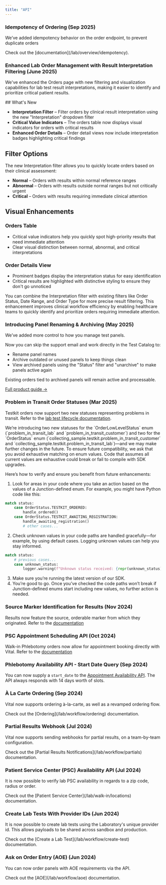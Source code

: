```yaml
---
title: "API"
---
```


### Idempotency of Ordering (Sep 2025)

We’ve added idempotency behavior on the order endpoint, to prevent duplicate orders

<Accordion title="Details" icon="magnifying-glass" iconType="regular">
  Check out the [documentation](/lab/overview/idempotency).
</Accordion>

### Enhanced Lab Order Management with Result Interpretation Filtering (June 2025)

We've enhanced the Orders page with new filtering and visualization capabilities for lab test result interpretations, making it easier to identify and prioritize critical patient results.

<Accordion title="Details" defaultOpen icon="filter" iconType="duotone">
  ## What's New

  - **Interpretation Filter** – Filter orders by clinical result interpretation using the new "Interpretation" dropdown filter
  - **Critical Value Indicators** – The orders table now displays visual indicators for orders with critical results
  - **Enhanced Order Details** – Order detail views now include interpretation badges highlighting critical findings

  ## Filter Options

  The new Interpretation filter allows you to quickly locate orders based on their clinical assessment:

  - **Normal** – Orders with results within normal reference ranges
  - **Abnormal** – Orders with results outside normal ranges but not critically urgent
  - **Critical** – Orders with results requiring immediate clinical attention

  ## Visual Enhancements

  ### Orders Table

  - Critical value indicators help you quickly spot high-priority results that need immediate attention
  - Clear visual distinction between normal, abnormal, and critical interpretations

  ### Order Details View

  - Prominent badges display the interpretation status for easy identification
  - Critical results are highlighted with distinctive styling to ensure they don't go unnoticed

  <Info>
    You can combine the Interpretation filter with existing filters like Order Status, Date Range, and Order Type for more precise result filtering.
  </Info>
  This enhancement improves clinical workflow efficiency by enabling healthcare teams to quickly identify and prioritize orders requiring immediate attention.
</Accordion>

### Introducing Panel Renaming & Archiving (May 2025)

We’ve added more control to how you manage test panels.

<Accordion title="Details" icon="magnifying-glass" iconType="regular">
  Now you can skip the support email and work directly in the Test Catalog to:

  - Rename panel names
  - Archive outdated or unused panels to keep things clean
  - View archived panels using the "Status" filter and "unarchive" to make panels active again

  Existing orders tied to archived panels will remain active and processable.

  [Full product guide →](https://support.tryvital.com/articles/1278554980-managing-lab-panels)
</Accordion>

### Problem in Transit Order Statuses (Mar 2025)

Testkit orders now support two new statuses representing problems in transit. Refer to the [lab test lifecycle documentation](/lab/workflow/lab-test-lifecycle).

<Accordion title="Details" defaultOpen icon="billboard" iconType="duotone">
  We’re introducing two new statuses for the `OrderLowLevelStatus` enum (`problem_in_transit_lab` and `problem_in_transit_customer`) and two for the `OrderStatus` enum (`collecting_sample.testkit.problem_in_transit_customer` and `collecting_sample.testkit.problem_in_transit_lab`)—and we may make further changes in the future. To ensure future compatibility, we ask that you avoid exhaustive matching on enum values. Code that assumes all current values are exhaustive could break or fail to compile with SDK upgrades.

  Here’s how to verify and ensure you benefit from future enhancements:

  1. Look for areas in your code where you take an action based on the values of a Junction-defined enum. For example, you might have Python code like this:

  ```python Python
  match status:
      case OrderStatus.TESTKIT_ORDERED:
          handle_ordered()
      case OrderStatus.TESTKIT_AWAITING_REGISTRATION:
          handle_awaiting_registration()
          # other cases...
  ```

  2. Check unknown values in your code paths are handled gracefully—for example, by using default cases. Logging unknown values can help you stay informed.

  ```python Python
  match status:
      # previous cases...
      case unknown_status:
          logger.warning(f"Unknown status received: {repr(unknown_status)}")
  ```

  3. Make sure you’re running the latest version of our SDK.
  4. You’re good to go. Once you’ve checked the code paths won’t break if Junction-defined enums start including new values, no further action is needed.
</Accordion>

### Source Marker Identification for Results (Nov 2024)

Results now feature the source, orderable marker from which they originated.
Refer to the [documentation](/lab/results/result-formats)

### PSC Appointment Scheduling API (Oct 2024)

Walk-in Phlebotomy orders now allow for appointment booking directly with Vital.
Refer to the [documentation](/lab/walk-in/order-lifecycle)

### Phlebotomy Availability API - Start Date Query (Sep 2024)

You can now supply a `start_date` to the [Appointment Availability API](/api-reference/lab-testing/at-home-phlebotomy/appointment-availability).
The API always responds with 14 days worth of slots.

### À La Carte Ordering (Sep 2024)

Vital now supports ordering à-la-carte, as well as a revamped ordering flow.

<Accordion title="Details" defaultOpen icon="billboard" iconType="duotone">
  Check out the [Ordering](/lab/workflow/ordering) documentation.
</Accordion>

### Partial Results Webhook (Jul 2024)

Vital now supports sending webhooks for partial results, on a team-by-team configuration.

<Accordion title="Details" defaultOpen icon="billboard" iconType="duotone">
  Check out the [Partial Results Notifications](/lab/workflow/partials) documentation.
</Accordion>

### Patient Service Center (PSC) Availability API (Jul 2024)

It is now possible to verify lab PSC availability in regards to a zip code, radius or order.

<Accordion title="Details" defaultOpen icon="billboard" iconType="duotone">
  Check out the [Patient Service Center](/lab/walk-in/locations) documentation.
</Accordion>

### Create Lab Tests With Provider IDs  (Jun 2024)

It is now possible to create lab tests using the Laboratory's unique provider id.
This allows payloads to be shared across sandbox and production.

<Accordion title="Details" defaultOpen icon="billboard" iconType="duotone">
  Check out the [Create a Lab Test](/lab/workflow/create-test) documentation.
</Accordion>

### Ask on Order Entry (AOE)  (Jun 2024)

You can now order panels with AOE requirements via the API.

<Accordion title="Details" defaultOpen icon="billboard" iconType="duotone">
  Check out the [AOE](/lab/workflow/aoe) documentation.
</Accordion>